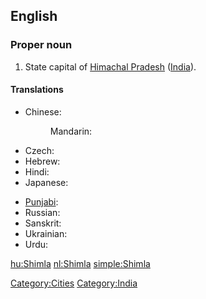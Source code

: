 ==English==

===Proper noun===
{{wikipedia}}
{{en-proper noun}}

# State capital of [[Himachal Pradesh]] ([[India]]).

====Translations====
{{trans-top|capital of Himachal Pradesh, India}}
* Chinese:
*: Mandarin: {{t|cmn|西姆拉|tr=Xīmǔlā|sc=Hani}}
* Czech: {{t|cs|Šimla|f}}
* Hebrew: {{t|he|שימלה}}
* Hindi: {{t|hi|शिमला|tr=śimlā|xs=Hindi}}
* Japanese: {{t|ja|シムラー|tr=Shimurā}}
{{trans-mid}}
* [[Punjabi]]: {{t|pa|ਸ਼ਿਮਲਾ|sc=Guru|xs=Punjabi}}
* Russian: {{t|ru|Шимла|f|tr=Šímla}}
* Sanskrit: {{t|sa|शिमला|xs=Sanskrit}}
* Ukrainian: {{t|uk|Шімла|f|tr=Šímla|xs=Ukrainian}}
* Urdu: {{t|ur|شملہ|tr=śimlā|xs=Urdu}}
{{trans-bottom}}

[[Category:Cities]]
[[Category:India]]

[[hu:Shimla]]
[[nl:Shimla]]
[[simple:Shimla]]
